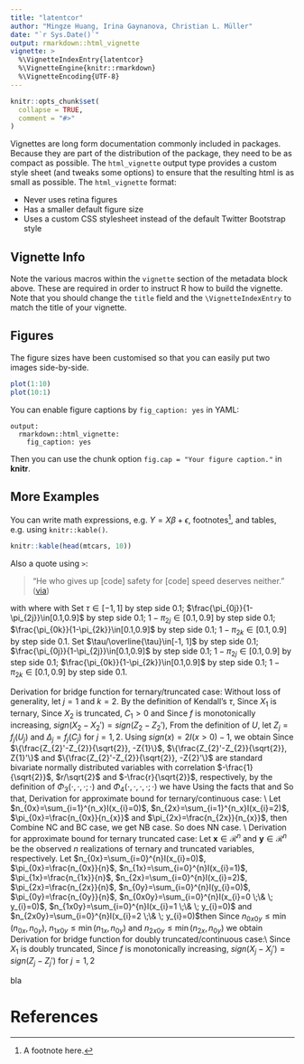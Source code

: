 ```yaml
---
title: "latentcor"
author: "Mingze Huang, Irina Gaynanova, Christian L. Müller"
date: "`r Sys.Date()`"
output: rmarkdown::html_vignette
vignette: >
  %\VignetteIndexEntry{latentcor}
  %\VignetteEngine{knitr::rmarkdown}
  %\VignetteEncoding{UTF-8}
---
```


```r
knitr::opts_chunk$set(
  collapse = TRUE,
  comment = "#>"
)
```

Vignettes are long form documentation commonly included in packages. Because they are part of the distribution of the package, they need to be as compact as possible. The `html_vignette` output type provides a custom style sheet (and tweaks some options) to ensure that the resulting html is as small as possible. The `html_vignette` format:

- Never uses retina figures
- Has a smaller default figure size
- Uses a custom CSS stylesheet instead of the default Twitter Bootstrap style

## Vignette Info

Note the various macros within the `vignette` section of the metadata block above. These are required in order to instruct R how to build the vignette. Note that you should change the `title` field and the `\VignetteIndexEntry` to match the title of your vignette.


## Figures

The figure sizes have been customised so that you can easily put two images side-by-side. 

```r
plot(1:10)
plot(10:1)
```

You can enable figure captions by `fig_caption: yes` in YAML:

    output:
      rmarkdown::html_vignette:
        fig_caption: yes

Then you can use the chunk option `fig.cap = "Your figure caption."` in **knitr**.

## More Examples

You can write math expressions, e.g. $Y = X\beta + \epsilon$, footnotes^[A footnote here.], and tables, e.g. using `knitr::kable()`.

```r
knitr::kable(head(mtcars, 10))
```

Also a quote using `>`:

> "He who gives up [code] safety for [code] speed deserves neither."
([via](https://twitter.com/hadleywickham/status/504368538874703872))


\subsection{Bridge Function}
\begin{equation}
   F_{CC}(r)=\frac{2}{\pi}sin^{-1}(r)
\end{equation}
\begin{equation}
   F_{BC}(r;\Delta_{j})=4\Phi_{2}(\Delta_{j},0;\frac{r}{\sqrt{2}})-2\Phi(\Delta_{j})
\end{equation}
\begin{equation}
   F_{BB}(r;\Delta_{j},\Delta_{k})=2\{\Phi_{2}(\Delta_{j},\Delta_{k};r)-\Phi(\Delta_{j})\Phi(\Delta_{k})\}
\end{equation}
\begin{equation}
   F_{TC}(r;\Delta_{j})=-2\Phi_{2}(-\Delta_{j},0;\frac{1}{\sqrt{2}})+4\Phi_{3}(-\Delta_{j},0,0;\Sigma_{3}(r))
\end{equation}
\begin{align}
   F_{TB}(r;\Delta_{j},\Delta_{k})=& 2\{1-\Phi(\Delta_{j})\}\Phi(\Delta_{k})-2\Phi_{3}(-\Delta_{j},\Delta_{k},0;\Sigma_{3a}(r)) \nonumber\\
   & -2\Phi_{3}(-\Delta_{j},\Delta_{k},0;\Sigma_{3b}(r))
\end{align}
\begin{equation}
    F_{T T}(r;\Delta_{j},\Delta_{k})=-2\Phi_{4}(-\Delta_{j},-\Delta_{k},0,0;\Sigma_{4a}(r))+2\Phi_{4}(-\Delta_{j},-\Delta_{k},0,0;\Sigma_{4b}(r))
\end{equation}
\begin{equation}
    F_{NC}(r;\Delta_{j}^{1},\Delta_{j}^{2})=4\Phi_{2}(\Delta_{j}^{2},0;\frac{r}{\sqrt{2}})-2\Phi(\Delta_{j}^{2})+4\Phi_{3}(\Delta_{j}^{1},\Delta_{j}^{2},0;\Sigma_{3c}(r))-2\Phi(\Delta_{j}^{1})\Phi(\Delta_{j}^{2})
\end{equation}
\begin{equation}
    F_{NB}(r;\Delta_{j}^{1},\Delta_{j}^{2},\Delta_{k})=2\Phi_{2}(\Delta_{j}^{2},\Delta_{k},r)(1-\Phi(\Delta_{j}^{1}))-2\Phi(\Delta_{j}^{2})(\Phi(\Delta_{k})-\Phi_{2}(\Delta_{j}^{1},\Delta_{k},r))
\end{equation}
\begin{align}
    F_{NT}(r;\Delta_{j}^{1},\Delta_{j}^{2},\Delta_{k})= & -2\Phi(-\Delta_{j}^{1})\Phi(\Delta_{j}^{2}) + 2\Phi_{3}(-\Delta_{j}^{1},\Delta_{j}^{2},\Delta_{k};\Sigma_{3e}(r)) \nonumber\\
    & +2\Phi_{4}(-\Delta_{j}^{1},\Delta_{j}^{2},-\Delta_{k},0;\Sigma_{4c}(r))+2\Phi_{4}(-\Delta_{j}^{1},\Delta_{j}^{2},-\Delta_{k},0;\Sigma_{4d}(r))
\end{align}
\begin{align}
    F_{NN}(r;\Delta_{j}^{1},\Delta_{j}^{2},\Delta_{k}^{1},\Delta_{k}^{2})=&2\Phi_{2}(\Delta_{j}^{2},\Delta_{k}^{2};r)\Phi_{2}(-\Delta_{j}^{1},-\Delta_{k}^{1};r) \nonumber\\
    & -2[\Phi(\Delta_{j}^{2})-\Phi_{2}(\Delta_{j}^{2},\Delta_{k}^{1};r)][\Phi(\Delta_{k}^{2}-\Phi_{2}(\Delta_{j}^{1},\Delta_{k}^{2};r))]
\end{align}
\begin{align}
    F_{DC}(r; \Delta_{j}^{1},\Delta_{j}^{2})=&2\Phi_{4}\left\{-\Delta_{j}^{1}, \Delta_{j}^{2}, 0, 0; \Sigma_{4e}\right\}-2\Phi_{4}\left\{-\Delta_{j}^{1}, \Delta_{j}^{2}, 0, 0; \Sigma_{4f}\right\}
\end{align}
with
\begin{align*}
&&& \Sigma_{3}(r)=
\begin{pmatrix}
1 & \frac{1}{\sqrt{2}} & \frac{r}{\sqrt{2}}\\
\frac{1}{\sqrt{2}} & 1 & r \\
\frac{r}{\sqrt{2}} & 2 & 1
\end{pmatrix},
\qquad\qquad\qquad
&&&& \Sigma_{3a}(r)=
\begin{pmatrix}
1 & -r & \frac{1}{\sqrt{2}} \\
-r & 1 & -\frac{r}{\sqrt{2}} \\
\frac{1}{\sqrt{2}} & -\frac{r}{\sqrt{2}} & 1
\end{pmatrix}\\
&&& \Sigma_{3b}(r)=
\begin{pmatrix}
1 & 0 & -\frac{1}{\sqrt{2}} \\
0 & 1 & -\frac{r}{\sqrt{2}} \\
-\frac{1}{\sqrt{2}} & -\frac{r}{\sqrt{2}} & 1
\end{pmatrix},
&&&& \Sigma_{3c}(r)=
\begin{pmatrix}
1 & 0 & \frac{r}{\sqrt{2}} \\
0 & 1 & -\frac{r}{\sqrt{2}} \\
\frac{r}{\sqrt{2}} & -\frac{r}{\sqrt{2}} & 1
\end{pmatrix} \\
&&& \Sigma_{3d}(r)=
\begin{pmatrix}
1 & 0 & -r \\
0 & 1 & 0 \\
-r & 0 & 1
\end{pmatrix},
&&&& \Sigma_{3e}(r)=
\begin{pmatrix}
1 & 0 & 0 \\
0 & 1 & r \\
0 & r & 1
\end{pmatrix} \\
&&& \Sigma_{4a}(r)=
\begin{pmatrix}
1 & 0 & \frac{1}{\sqrt{2}} & -\frac{r}{\sqrt{2}} \\
0 & 1 & -\frac{r}{\sqrt{2}} & \frac{1}{\sqrt{2}} \\
\frac{1}{\sqrt{2}} & -\frac{r}{\sqrt{2}} & 1 & -r \\
-\frac{r}{\sqrt{2}} & \frac{1}{\sqrt{2}} & -r & 1
\end{pmatrix}, 
&&&& \Sigma_{4b}(r)=
\begin{pmatrix}
1 & r & \frac{1}{\sqrt{2}} & \frac{r}{\sqrt{2}} \\
r & 1 & \frac{r}{\sqrt{2}} & \frac{1}{\sqrt{2}} \\
\frac{1}{\sqrt{2}} & \frac{r}{\sqrt{2}} & 1 & r \\
\frac{r}{\sqrt{2}} & \frac{1}{\sqrt{2}} & r & 1
\end{pmatrix} \\
&&& \Sigma_{4c}(r)=
\begin{pmatrix}
1 & 0 & 0 & \frac{r}{\sqrt{2}} \\
0 & 1 & -r & \frac{r}{\sqrt{2}} \\
0 & -r & 1 & -\frac{1}{\sqrt{2}} \\
\frac{r}{\sqrt{2}} & \frac{r}{\sqrt{2}} & -\frac{1}{\sqrt{2}} & 1
\end{pmatrix},
&&&& \Sigma_{4d}(r)=
\begin{pmatrix}
1 & 0 & r & \frac{r}{\sqrt{2}} \\
0 & 1 & 0 & \frac{r}{\sqrt{2}} \\
r & 0 & 1 & \frac{1}{\sqrt{2}} \\
\frac{r}{\sqrt{2}} & \frac{r}{\sqrt{2}} & \frac{1}{\sqrt{2}} & 1
\end{pmatrix} \\
&&& \Sigma_{4e}(r)=
\begin{pmatrix}
    1 & 0 & -\frac{1}{\sqrt{2}} & -\frac{r}{\sqrt{2}} \\
    0 & 1 & -\frac{1}{\sqrt{2}} & -\frac{r}{\sqrt{2}} \\
    -\frac{1}{\sqrt{2}} & -\frac{1}{\sqrt{2}} & 1 & r \\
    -\frac{r}{\sqrt{2}} & -\frac{r}{\sqrt{2}} & r & 1
    \end{pmatrix},
&&&& \Sigma_{4f}(r)=
\begin{pmatrix}
    1 & 0 & -\frac{1}{\sqrt{2}} & \frac{r}{\sqrt{2}} \\
    0 & 1 & -\frac{1}{\sqrt{2}} & \frac{r}{\sqrt{2}} \\
    -\frac{1}{\sqrt{2}} & -\frac{1}{\sqrt{2}} & 1 & -r \\
    \frac{r}{\sqrt{2}} & \frac{r}{\sqrt{2}} & -r & 1
    \end{pmatrix}
\end{align*}
\subsection{Inverse Bridge Function}
\begin{equation}
  F_{BC}^{-1}(\tau;\Delta_{j})=\argmin_{r}\{F_{BC}(r;\Delta_{j})-\tau\}^{2}
\end{equation}
\begin{equation}
  F_{BB}^{-1}(\tau;\Delta_{j},\Delta_{k})=\argmin_{r}\{F_{BB}(r;\Delta_{j},\Delta_{k})-\tau\}^{2}
\end{equation}
\begin{equation}
  F_{TC}^{-1}(\tau;\Delta_{j})=\argmin_{r}\{F_{TC}(r;\Delta_{j})-\tau\}^{2}
\end{equation}
\begin{equation}
  F_{TB}^{-1}(\tau;\Delta_{j},\Delta_{k})=\argmin_{r}\{F_{TB}(r;\Delta_{j},\Delta_{k})-\tau\}^{2}
\end{equation}
\begin{equation}
  F_{TT}^{-1}(\tau;\Delta_{j},\Delta_{k})=\argmin_{r}\{F_{TT}(r;\Delta_{j},\Delta_{k})-\tau\}^{2}
\end{equation}
\begin{equation}
  F_{NC}^{-1}(\tau;\Delta_{j}^{1},\Delta_{j}^{2})=\argmin_{r}\{F_{NC}(r;\Delta_{j}^{1},\Delta_{j}^{2})-\tau\}^{2}    
\end{equation}
\begin{equation}
  F_{NB}^{-1}(\tau;\Delta_{j}^{1},\Delta_{j}^{2},\Delta_{k})=\argmin_{r}\{F_{NB}(r;\Delta_{j}^{1},\Delta_{j}^{2},\Delta_{k})-\tau\}^{2} 
\end{equation}
\begin{equation}
  F_{NT}^{-1}(\tau;\Delta_{j}^{1},\Delta_{j}^{2},\Delta_{k})=\argmin_{r}\{F_{NT}(r;\Delta_{j}^{1},\Delta_{j}^{2},\Delta_{k})-\tau\}^{2} 
\end{equation}
\begin{equation}
  F_{NN}^{-1}(\tau;\Delta_{j}^{1},\Delta_{j}^{2},\Delta_{k}^{1},\Delta_{k}^{2})=\argmin_{r}\{F_{NN}(r;\Delta_{j}^{1},\Delta_{j}^{2},\Delta_{k}^{1},\Delta_{k}^{2})-\tau\}^{2} 
\end{equation}
where
\begin{align*}
& \hat{\Delta}_{j}=\Phi^{-1}(\pi_{0j}), \qquad \hat{\Delta}_{k}=\Phi^{-1}(\pi_{0k}), \qquad \hat{\Delta}_{j}^{1}=\Phi^{-1}(\pi_{0j}), \qquad \hat{\Delta}_{j}^{2}=\Phi^{-1}(1-\pi_{2j}) \\
& \hat{\Delta}_{k}^{1}=\Phi^{-1}(\pi_{0k}) \qquad \hat{\Delta}_{k}^{2}=\Phi^{-1}(1-\pi_{2k})
\end{align*}
with
\begin{align*}
    \pi_{0j}=\frac{\sum_{i=1}^{n}I(x_{ij}=0)}{n}, \qquad \pi_{0k}=\frac{\sum_{i=1}^{n}I(x_{ik}=0)}{n}, \\
    \pi_{2j}=1-\frac{\sum_{i=1}^{n}I(x_{ij}=2)}{n}, \qquad
    \pi_{2k}=1-\frac{\sum_{i=1}^{n}I(x_{ik}=2)}{n}
\end{align*}
\subsection{Approximate Bound}
\begin{align}
    \overline{\tau}_{BC}(\pi_{0})=2\pi_{0j}(1-\pi_{0j})
\end{align}
\begin{align}
    \overline{\tau}_{BB}(\pi_{0j},\pi_{0k})=2\min(\pi_{0j},\pi_{0k})\{1-\max(\pi_{0j}, \pi_{0k})\}
\end{align}
\begin{align}
    \overline{\tau}_{TC}(\pi_{0j})=1-(\pi_{0j})^{2}
\end{align}
\begin{align}
    \overline{\tau}_{TB}(\pi_{0j},\pi_{0k})=2\max(\pi_{0k},1-\pi_{0k})\{1-\max(\pi_{0k},1-\pi_{0k},\pi_{0j})\}
\end{align}
\begin{align}
    \overline{\tau}_{TT}(\pi_{0j},\pi_{0k})=1-\{\max(\pi_{0j},\pi_{0k})\}^{2}
\end{align}
\begin{align}
    \overline{\tau}_{NC}(\pi_{0j},\pi_{2j})=2\{\pi_{0j}(1-\pi_{0j})+\pi_{2j}(1-\pi_{0j}-\pi_{2j})\}
\end{align}
\begin{align}
    \overline{\tau}_{NB}(\pi_{0j},\pi_{2j},\pi_{0k})=2\min(\pi_{0j}(1-\pi_{0j})+\pi_{2j}(1-\pi_{0j}-\pi_{2j}),\pi_{0k}(1-\pi_{0k}))
\end{align}
\begin{align}
    \overline{\tau}_{NT}(\pi_{0j},\pi_{2j},\pi_{0k})=1-\{\max(\pi_{0j},(1-\pi_{0j}-\pi_{2j}),\pi_{2j},\pi_{0k})\}^{2}
\end{align}
\begin{align}
    \overline{\tau}_{NN}(\pi_{0j},\pi_{2j},\pi_{0k},\pi_{2k})=2\min(\pi_{0j}(1-\pi_{0j})+\pi_{2j}(1-\pi_{0j}-\pi_{2j}),\nonumber\\
     \pi_{0k}(1-\pi_{0k})+\pi_{2k}(1-\pi_{0k}-\pi_{2k}))
\end{align}
\subsection{Multi-linear Interpolation}
\subsubsection{Original Grid}
Set $\tau\in[-1, 1]$ by step side $0.1$; $\frac{\pi_{0j}}{1-\pi_{2j}}\in[0.1,0.9]$ by step side $0.1$; $1-\pi_{2j}\in[0.1,0.9]$ by step side $0.1$; $\frac{\pi_{0k}}{1-\pi_{2k}}\in[0.1,0.9]$ by step side $0.1$; $1-\pi_{2k}\in[0.1,0.9]$ by step side $0.1$.
\subsubsection{Scaling Grid}
Set $\tau/\overline{\tau}\in[-1, 1]$ by step side $0.1$; $\frac{\pi_{0j}}{1-\pi_{2j}}\in[0.1,0.9]$ by step side $0.1$; $1-\pi_{2j}\in[0.1,0.9]$ by step side $0.1$; $\frac{\pi_{0k}}{1-\pi_{2k}}\in[0.1,0.9]$ by step side $0.1$; $1-\pi_{2k}\in[0.1,0.9]$ by step side $0.1$.
\section{Illustrations} \label{sec:illustrations}

\section{More technical details} \label{app:technical}
Derivation for bridge function for ternary/truncated case:
Without loss of generality, let $j=1$ and $k=2$. By the definition of Kendall's $\tau$,
\begin{equation}
    \tau_{12}=E(\hat{\tau}_{12})=E[\frac{2}{n(n-1)}\sum_{1\leq i\leq i' \leq n} sign\{(X_{i1}-X_{i'1})(X_{i2}-X_{i'2})\}]
\end{equation}
Since $X_{1}$ is ternary,
\begin{align}
    &sign(X_{1}-X_{1}') \nonumber\\ =&[I(U_{1}>C_{11},U_{1}'\leq C{11})+I(U_{1}>C_{12},U_{1}'\leq C_{12})-I(U_{1}>C_{12},U_{1}'\leq C_{11})] \nonumber\\
    &-[I(U_{1}\leq C_{11}, U_{1}'>C_{11})+I(U_{1}\leq C_{12}, U_{1}'>C_{12})-I(U_{1}\leq C_{11}, U_{1}'>C_{12})] \nonumber\\
    =&[I(U_{1}>C_{11})-I(U_{1}>C_{11},U_{1}'>C_{11})+I(U_{1}>C_{12})-I(U_{1}>C_{12},U_{1}'>C_{12}) \nonumber\\
    &-I(U_{1}>C_{12})+I(U_{1}>C_{12},U_{1}'>C_{11})] \nonumber\\
    &-[I(U_{1}'>C_{11})-I(U_{1}>C_{11},U_{1}'>C_{11})+I(U_{1}'>C_{12})-I(U_{1}>C_{12},U_{1}'>C_{12}) \nonumber\\
    &-I(U_{1}'>C_{12})+I(U_{1}>C_{11},U_{1}'>C_{12})] \nonumber\\
    =&I(U_{1}>C_{11})+I(U_{1}>C_{12},U_{1}'>C_{11})-I(U_{1}'>C_{11})-I(U_{1}>C_{11},U_{1}'>C_{12}) \nonumber\\
    =&I(U_{1}>C_{11},U_{1}'\leq C_{12})-I(U_{1}'>C_{11},U_{1}\leq C_{12})
\end{align}
Since $X_{2}$ is truncated, $C_{1}>0$ and
\begin{align}
    sign(X_{2}-X_{2}')=&-I(X_{2}=0,X_{2}'>0)+I(X_{2}>0,X_{2}'=0) \nonumber\\
    &+I(X_{2}>0,X_{2}'>0)sign(X_{2}-X_{2}') \nonumber\\
    =&-I(X_{2}=0)+I(X_{2}'=0)+I(X_{2}>0,X_{2}'>0)sign(X_{2}-X_{2}')
\end{align}
Since $f$ is monotonically increasing, $sign(X_{2}-X_{2}')=sign(Z_{2}-Z_{2}')$,
\begin{align}
    \tau_{12}=&E[I(U_{1}>C_{11},U_{1}'\leq C_{12}) sign(X_{2}-X_{2}')] \nonumber\\ &-E[I(U_{1}'>C_{11},U_{1}\leq C_{12}) sign(X_{2}-X_{2}')] \nonumber\\
    =&-E[I(U_{1}>C_{11},U_{1}'\leq C_{12}) I(X_{2}=0)] \nonumber\\
    &+E[I(U_{1}>C_{11},U_{1}'\leq C_{12}) I(X_{2}'=0)] \nonumber\\
    &+E[I(U_{1}>C_{11},U_{1}'\leq C_{12})I(X_{2}>0,X_{2}'>0)sign(Z_{2}-Z_{2}')] \nonumber\\
    &+E[I(U_{1}'>C_{11},U_{1}\leq C_{12}) I(X_{2}=0)] \nonumber\\
    &-E[I(U_{1}'>C_{11},U_{1}\leq C_{12}) I(X_{2}'=0)] \nonumber\\
    &-E[I(U_{1}'>C_{11},U_{1}\leq C_{12})I(X_{2}>0,X_{2}'>0)sign(Z_{2}-Z_{2}')]  \nonumber\\
    =&-2E[I(U_{1}>C_{11},U_{1}'\leq C_{12}) I(X_{2}=0)] \nonumber\\
    &+2E[I(U_{1}>C_{11},U_{1}'\leq C_{12}) I(X_{2}'=0)] \nonumber\\
    &+E[I(U_{1}>C_{11},U_{1}'\leq C_{12})I(X_{2}>0,X_{2}'>0)sign(Z_{2}-Z_{2}')] \nonumber\\
    &-E[I(U_{1}'>C_{11},U_{1}\leq C_{12})I(X_{2}>0,X_{2}'>0)sign(Z_{2}-Z_{2}')]
\end{align}
From the definition of $U$, let $Z_{j}=f_{j}(U_{j})$ and $\Delta_{j}=f_{j}(C_{j})$ for $j=1,2$. Using $sign(x)=2I(x>0)-1$, we obtain
\begin{align}
    \tau_{12}=&-2E[I(Z_{1}>\Delta_{11},Z_{1}'\leq \Delta_{12},Z_{2}\leq \Delta_{2})]+2E[I(Z_{1}>\Delta_{11},Z_{1}'\leq \Delta_{12},Z_{2}'\leq \Delta_{2})] \nonumber\\
    &+2E[I(Z_{1}>\Delta_{11},Z_{1}'\leq \Delta_{12})I(Z_{2}>\Delta_{2},Z_{2}'>\Delta_{2},Z_{2}-Z_{2}'>0)] \nonumber\\
    &-2E[I(Z_{1}'>\Delta_{11},Z_{1}\leq \Delta_{12})I(Z_{2}>\Delta_{2},Z_{2}'>\Delta_{2},Z_{2}-Z_{2}'>0)] \nonumber\\
    =&-2E[I(Z_{1}>\Delta_{11},Z_{1}'\leq \Delta_{12}, Z_{2}\leq \Delta_{2})]+2E[I(Z_{1}>\Delta_{11},Z_{1}'\leq \Delta_{12}, Z_{2}'\leq \Delta_{2})] \nonumber\\
    &+2E[I(Z_{1}>\Delta_{11},Z_{1}'\leq\Delta_{12},Z_{2}'>\Delta_{2},Z_{2}>Z_{2}')] \nonumber\\
    &-2E[I(Z_{1}'>\Delta_{11},Z_{1}\leq\Delta_{12},Z_{2}'>\Delta_{2},Z_{2}>Z_{2}')]
\end{align}
Since $\{\frac{Z_{2}'-Z_{2}}{\sqrt{2}}, -Z{1}\}$, $\{\frac{Z_{2}'-Z_{2}}{\sqrt{2}}, Z{1}'\}$ and $\{\frac{Z_{2}'-Z_{2}}{\sqrt{2}}, -Z{2}'\}$ are standard bivariate normally distributed variables with correlation $-\frac{1}{\sqrt{2}}$, $r/\sqrt{2}$ and $-\frac{r}{\sqrt{2}}$, respectively, by the definition of $\Phi_3(\cdot,\cdot, \cdot;\cdot)$ and $\Phi_4(\cdot,\cdot, \cdot,\cdot;\cdot)$ we have
\begin{align}
    F_{NT}(r;\Delta_{j}^{1},\Delta_{j}^{2},\Delta_{k})= & -2\Phi_{3}\left\{-\Delta_{j}^{1},\Delta_{j}^{2},\Delta_{k};\begin{pmatrix}
1 & 0 & -r \\
0 & 1 & 0 \\
-r & 0 & 1
\end{pmatrix} \right\} \nonumber\\
    &+2\Phi_{3}\left\{-\Delta_{j}^{1},\Delta_{j}^{2},\Delta_{k};\begin{pmatrix}
1 & 0 & 0 \\
0 & 1 & r \\
0 & r & 1
\end{pmatrix}\right\}\nonumber \\
    & +2\Phi_{4}\left\{-\Delta_{j}^{1},\Delta_{j}^{2},-\Delta_{k},0;\begin{pmatrix}
1 & 0 & 0 & \frac{r}{\sqrt{2}} \\
0 & 1 & -r & \frac{r}{\sqrt{2}} \\
0 & -r & 1 & -\frac{1}{\sqrt{2}} \\
\frac{r}{\sqrt{2}} & \frac{r}{\sqrt{2}} & -\frac{1}{\sqrt{2}} & 1
\end{pmatrix}\right\} \nonumber\\
    &-2\Phi_{4}\left\{-\Delta_{j}^{1},\Delta_{j}^{2},-\Delta_{k},0;\begin{pmatrix}
1 & 0 & r & -\frac{r}{\sqrt{2}} \\
0 & 1 & 0 & -\frac{r}{\sqrt{2}} \\
r & 0 & 1 & -\frac{1}{\sqrt{2}} \\
-\frac{r}{\sqrt{2}} & -\frac{r}{\sqrt{2}} & -\frac{1}{\sqrt{2}} & 1
\end{pmatrix}\right\}
\end{align}
Using the facts that
\begin{align}
&\Phi_{4}\left\{-\Delta_{j}^{1},\Delta_{j}^{2},-\Delta_{k},0;\begin{pmatrix}
1 & 0 & r & -\frac{r}{\sqrt{2}} \\
0 & 1 & 0 & -\frac{r}{\sqrt{2}} \\
r & 0 & 1 & -\frac{1}{\sqrt{2}} \\
-\frac{r}{\sqrt{2}} & -\frac{r}{\sqrt{2}} & -\frac{1}{\sqrt{2}} & 1
\end{pmatrix}\right\} \nonumber\\ &+\Phi_{4}\left\{-\Delta_{j}^{1},\Delta_{j}^{2},-\Delta_{k},0;\begin{pmatrix}
1 & 0 & r & \frac{r}{\sqrt{2}} \\
0 & 1 & 0 & \frac{r}{\sqrt{2}} \\
r & 0 & 1 & \frac{1}{\sqrt{2}} \\
\frac{r}{\sqrt{2}} & \frac{r}{\sqrt{2}} & \frac{1}{\sqrt{2}} & 1
\end{pmatrix}\right\} \nonumber\\
=&\Phi_{3}\left\{-\Delta_{j}^{1},\Delta_{j}^{2},-\Delta_{k};\begin{pmatrix}
1 & 0 & 0 \\
0 & 1 & r \\
0 & r & 1
\end{pmatrix}\right\}
\end{align}
and
\begin{align}
&\Phi_{3}\left\{-\Delta_{j}^{1},\Delta_{j}^{2},-\Delta_{k};\begin{pmatrix}
1 & 0 & 0 \\
0 & 1 & r \\
0 & r & 1
\end{pmatrix}\right\}+\Phi_{3}\left\{-\Delta_{j}^{1},\Delta_{j}^{2},\Delta_{k};\begin{pmatrix}
1 & 0 & -r \\
0 & 1 & 0 \\
-r & 0 & 1
\end{pmatrix} \right\} \nonumber\\
=&\Phi_{2}(-\Delta_{j}^{1},\Delta_{j}^{2};0)
=\Phi(-\Delta_{j}^{1})\Phi(\Delta_{j}^{2})
\end{align}
So that,
\begin{align}
    F_{NT}(r;\Delta_{j}^{1},\Delta_{j}^{2},\Delta_{k})= & -2\Phi(-\Delta_{j}^{1})\Phi(\Delta_{j}^{2}) \nonumber\\
    &+2\Phi_{3}\left\{-\Delta_{j}^{1},\Delta_{j}^{2},\Delta_{k};\begin{pmatrix}
1 & 0 & 0 \\
0 & 1 & r \\
0 & r & 1
\end{pmatrix}\right\}\nonumber \\
    & +2\Phi_{4}\left\{-\Delta_{j}^{1},\Delta_{j}^{2},-\Delta_{k},0;\begin{pmatrix}
1 & 0 & 0 & \frac{r}{\sqrt{2}} \\
0 & 1 & -r & \frac{r}{\sqrt{2}} \\
0 & -r & 1 & -\frac{1}{\sqrt{2}} \\
\frac{r}{\sqrt{2}} & \frac{r}{\sqrt{2}} & -\frac{1}{\sqrt{2}} & 1
\end{pmatrix}\right\} \nonumber\\
    &+2\Phi_{4}\left\{-\Delta_{j}^{1},\Delta_{j}^{2},-\Delta_{k},0;\begin{pmatrix}
1 & 0 & r & \frac{r}{\sqrt{2}} \\
0 & 1 & 0 & \frac{r}{\sqrt{2}} \\
r & 0 & 1 & \frac{1}{\sqrt{2}} \\
\frac{r}{\sqrt{2}} & \frac{r}{\sqrt{2}} & \frac{1}{\sqrt{2}} & 1
\end{pmatrix}\right\}
\end{align}
Derivation for approximate bound for ternary/continuous case: \\
Let $n_{0x}=\sum_{i=1}^{n_x}I(x_{i}=0)$, $n_{2x}=\sum_{i=1}^{n_x}I(x_{i}=2)$, $\pi_{0x}=\frac{n_{0x}}{n_{x}}$ and $\pi_{2x}=\frac{n_{2x}}{n_{x}}$, then
\begin{align}
    |\tau(\mathbf{x})|\leq & \frac{n_{0x}(n-n_{0x})+n_{2x}(n-n_{0x}-n_{2x})}{\begin{pmatrix} n \\ 2 \end{pmatrix}} \nonumber\\
    = & 2\{\frac{n_{0x}}{n-1}-(\frac{n_{0x}}{n})(\frac{n_{0x}}{n-1})+\frac{n_{2x}}{n-1}-(\frac{n_{2x}}{n})(\frac{n_{0x}}{n-1})-(\frac{n_{2x}}{n})(\frac{n_{2x}}{n-1})\} \nonumber\\
    \approx & 2\{\frac{n_{0x}}{n}-(\frac{n_{0x}}{n})^2+\frac{n_{2x}}{n}-(\frac{n_{2x}}{n})(\frac{n_{0x}}{n})-(\frac{n_{2x}}{n})^2\} \nonumber\\
    = & 2\{\pi_{0x}(1-\pi_{0x})+\pi_{2x}(1-\pi_{0x}-\pi_{2x})\}
\end{align}
Combine NC and BC case, we get NB case. So does NN case. \\
Derivation for approximate bound for ternary truncated case: Let $\mathbf{x}\in\mathcal{R}^{n}$ and $\mathbf{y}\in\mathcal{R}^{n}$ be the observed $n$ realizations of ternary and truncated variables, respectively. Let $n_{0x}=\sum_{i=0}^{n}I(x_{i}=0)$, $\pi_{0x}=\frac{n_{0x}}{n}$, $n_{1x}=\sum_{i=0}^{n}I(x_{i}=1)$, $\pi_{1x}=\frac{n_{1x}}{n}$, $n_{2x}=\sum_{i=0}^{n}I(x_{i}=2)$, $\pi_{2x}=\frac{n_{2x}}{n}$,
$n_{0y}=\sum_{i=0}^{n}I(y_{i}=0)$, $\pi_{0y}=\frac{n_{0y}}{n}$, $n_{0x0y}=\sum_{i=0}^{n}I(x_{i}=0 \;\& \; y_{i}=0)$, $n_{1x0y}=\sum_{i=0}^{n}I(x_{i}=1 \;\& \; y_{i}=0)$ and
$n_{2x0y}=\sum_{i=0}^{n}I(x_{i}=2 \;\& \; y_{i}=0)$then
\begin{align}
    |\tau(\mathbf{x}, \mathbf{y})|\leq &
    \frac{\begin{pmatrix}n \\ 2\end{pmatrix}-\begin{pmatrix}n_{0x} \\ 2\end{pmatrix}-\begin{pmatrix}n_{1x} \\ 2\end{pmatrix}-\begin{pmatrix} n_{2x} \\ 2 \end{pmatrix}-\begin{pmatrix}n_{0y} \\ 2\end{pmatrix}+\begin{pmatrix}n_{0x0y} \\ 2 \end{pmatrix}+\begin{pmatrix}n_{1x0y} \\ 2\end{pmatrix}+\begin{pmatrix}n_{2x0y} \\ 2\end{pmatrix}}{\begin{pmatrix}n \\ 2\end{pmatrix}} \nonumber
\end{align}
Since $n_{0x0y}\leq\min(n_{0x},n_{0y})$, $n_{1x0y}\leq\min(n_{1x},n_{0y})$ and $n_{2x0y}\leq\min(n_{2x},n_{0y})$ we obtain
\begin{align}
     |\tau(\mathbf{x}, \mathbf{y})|\leq &
    \frac{\begin{pmatrix}n \\ 2\end{pmatrix}-\begin{pmatrix}n_{0x} \\ 2\end{pmatrix}-\begin{pmatrix}n_{1x} \\ 2\end{pmatrix}-\begin{pmatrix} n_{2x} \\ 2 \end{pmatrix}-\begin{pmatrix}n_{0y} \\ 2\end{pmatrix}}{\begin{pmatrix}n \\ 2\end{pmatrix}} \nonumber\\
    & +  \frac{\begin{pmatrix}\min(n_{0x},n_{0y}) \\ 2 \end{pmatrix}+\begin{pmatrix}\min(n_{1x},n_{0y}) \\ 2\end{pmatrix}+\begin{pmatrix}\min(n_{2x},n_{0y}) \\ 2\end{pmatrix}}{\begin{pmatrix}n \\ 2\end{pmatrix}} \nonumber\\
    \leq & \frac{\begin{pmatrix}n \\ 2\end{pmatrix}-\begin{pmatrix}\max(n_{0x},n_{1x},n_{2x},n_{0y}) \\ 2\end{pmatrix}}{\begin{pmatrix}n \\ 2\end{pmatrix}} \nonumber\\
    \leq & 1-\frac{\max(n_{0x},n_{1x},n_{2x},n_{0y})(\max(n_{0x},n_{1x},n_{2x},n_{0y})-1)}{n(n-1)} \nonumber\\
    \approx & 1-(\frac{\max(n_{0x},n_{1x},n_{2x},n_{0y})}{n})^{2} \nonumber\\
    =& 1-\{\max(\pi_{0x},\pi_{1x},\pi_{2x},\pi_{0y})\}^{2} \nonumber\\
    =& 1-\{\max(\pi_{0x},(1-\pi_{0x}-\pi_{2x}),\pi_{2x},\pi_{0y})\}^{2}
\end{align}
Derivation for bridge function for doubly truncated/continuous case:\\
Since $X_{1}$ is doubly truncated,
\begin{align}
    & sign(X_{1}-X_{1}') \nonumber\\
   =&-[I(X_{1}=0, X_{1}'>0)+I(X_{1}<1, X_{1}'=1)-I(X_{1}=0, X_{1}'=1)] \nonumber\\
   &+I(X_{1}>0, X_{1}'=0)+I(X_{1}=1, X_{1}'<1)-I(X_{1}=1, X_{1}'=0) \nonumber\\
   &+I(0<X_{1}<1, 0<X_{1}'<1)sign(X_{1}-X_{1}') \nonumber\\
   =&-[I(X_{1}=0, X_{1}'>0)+I(X_{1}<1, X_{1}'=1)-I(X_{1}=0, X_{1}'=1)] \nonumber\\
   &+I(X_{1}>0, X_{1}'=0)+I(X_{1}=1, X_{1}'<1)-I(X_{1}=1, X_{1}'=0) \nonumber\\
   &+[I(X_{1}<1, X_{1}'<1)-I(X_{1}\leq 0, X_{1}'<1) \nonumber\\
   &-I(X_{1}<1, X_{1}'\leq 0)+I(X_{1}\leq 0, X_{1}'\leq 0)]sign(X_{1}-X_{1}')
\end{align}
Since $f$ is monotonically increasing, $sign(X_{j}-X_{j}')=sign(Z_{j}-Z_{j}')$ for $j = 1, 2$
\begin{align}
    \tau_{12}=&-E[I(U_{1}\leq C_{11}, U_{1}'>C_{11})sign(Z_{2}-Z_{2}')] \nonumber\\
    &-E[I(U_{1}<C_{12}, U_{1}'\geq C_{12})sign(Z_{2}-Z_{2}')] \nonumber\\
    &+E[I(U_{1}\leq C_{11}, U_{1}'\geq C_{12})sign(Z_{2}-Z_{2}')] \nonumber\\
    &+E[I(U_{1}>C_{11}, U_{1}'\leq C_{11})sign(Z_{2}-Z_{2}')] \nonumber\\
    &+E[I(U_{1}\geq C_{12}, U_{1}'<C_{12})sign(Z_{2}-Z_{2}')] \nonumber\\
    &-E[I(U_{1}\geq C_{12}, U_{1}'\leq C_{11})sign(Z_{2}-Z_{2}')] \nonumber\\
    &+E[I(U_{1}<C_{12}, U_{1}'<C_{12})sign(Z_{1}-Z_{1}')sign(Z_{2}-Z_{2}')] \nonumber\\
    &-E[I(U_{1}\leq C_{11}, U_{1}'<C_{12})sign(Z_{1}-Z_{1}')sign(Z_{2}-Z_{2}')] \nonumber\\
    &-E[I(U_{1}<C_{12}, U_{1}'\leq C_{11})sign(Z_{1}-Z_{1}')sign(Z_{2}-Z_{2}')] \nonumber\\
    &+E[I(U_{1}\leq C_{11}, U_{1}'\leq C_{11})sign(Z_{1}-Z_{1}')sign(Z_{2}-Z_{2}')] \nonumber\\
    =&-2E[I(U_{1}\leq C_{11}, U_{1}'>C_{11})sign(Z_{2}-Z_{2}')] \nonumber\\
    &-2E[I(U_{1}<C_{12}, U_{1}'\geq C_{12})sign(Z_{2}-Z_{2}')] \nonumber\\
    &+2E[I(U_{1}\leq C_{11}, U_{1}'\geq C_{12})sign(Z_{2}-Z_{2}')] \nonumber\\
    &+E[I(U_{1}<C_{12}, U_{1}'<C_{12})sign(Z_{1}-Z_{1}')sign(Z_{2}-Z_{2}')] \nonumber\\
    &-2E[I(U_{1}\leq C_{11}, U_{1}'<C_{12})sign(Z_{1}-Z_{1}')sign(Z_{2}-Z_{2}')] \nonumber\\
    &+E[I(U_{1}\leq C_{11}, U_{1}'\leq C_{11})sign(Z_{1}-Z_{1}')sign(Z_{2}-Z_{2}')]
\end{align}

bla

# References
